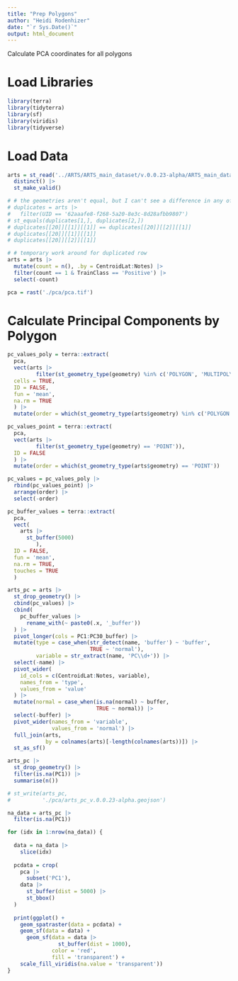 ```yaml
---
title: "Prep Polygons"
author: "Heidi Rodenhizer"
date: "`r Sys.Date()`"
output: html_document
---
```


Calculate PCA coordinates for all polygons

# Load Libraries

```r
library(terra)
library(tidyterra)
library(sf)
library(viridis)
library(tidyverse)
```


# Load Data

```r
arts = st_read('../ARTS/ARTS_main_dataset/v.0.0.23-alpha/ARTS_main_dataset.geojson') |>
  distinct() |>
  st_make_valid()

# # the geometries aren't equal, but I can't see a difference in any of them...
# duplicates = arts |>
#   filter(UID == '62aaafe8-f268-5a20-8e3c-8d28afbb9807')
# st_equals(duplicates[1,], duplicates[2,])
# duplicates[[20]][[1]][[1]] == duplicates[[20]][[2]][[1]]
# duplicates[[20]][[1]][[1]]
# duplicates[[20]][[2]][[1]]

# # temporary work around for duplicated row
arts = arts |> 
  mutate(count = n(), .by = CentroidLat:Notes) |>
  filter(count == 1 & TrainClass == 'Positive') |>
  select(-count)
```

```r
pca = rast('./pca/pca.tif')
```


# Calculate Principal Components by Polygon

```r
pc_values_poly = terra::extract(
  pca, 
  vect(arts |>
         filter(st_geometry_type(geometry) %in% c('POLYGON', 'MULTIPOLYGON'))),
  cells = TRUE,
  ID = FALSE,
  fun = 'mean',
  na.rm = TRUE
  ) |>
  mutate(order = which(st_geometry_type(arts$geometry) %in% c('POLYGON', 'MULTIPOLYGON')))

pc_values_point = terra::extract(
  pca, 
  vect(arts |>
         filter(st_geometry_type(geometry) == 'POINT')),
  ID = FALSE
  ) |>
  mutate(order = which(st_geometry_type(arts$geometry) == 'POINT'))

pc_values = pc_values_poly |>
  rbind(pc_values_point) |>
  arrange(order) |>
  select(-order)

pc_buffer_values = terra::extract(
  pca, 
  vect(
    arts |>
      st_buffer(5000)
         ),
  ID = FALSE,
  fun = 'mean',
  na.rm = TRUE,
  touches = TRUE
  )
```

```r
arts_pc = arts |>
  st_drop_geometry() |>
  cbind(pc_values) |>
  cbind(
    pc_buffer_values |>
      rename_with(~ paste0(.x, '_buffer'))
  ) |>
  pivot_longer(cols = PC1:PC30_buffer) |>
  mutate(type = case_when(str_detect(name, 'buffer') ~ 'buffer',
                          TRUE ~ 'normal'),
         variable = str_extract(name, 'PC\\d+')) |>
  select(-name) |>
  pivot_wider(
    id_cols = c(CentroidLat:Notes, variable),
    names_from = 'type',
    values_from = 'value'
  ) |>
  mutate(normal = case_when(is.na(normal) ~ buffer,
                            TRUE ~ normal)) |>
  select(-buffer) |>
  pivot_wider(names_from = 'variable',
              values_from = 'normal') |>
  full_join(arts,
            by = colnames(arts)[-length(colnames(arts))]) |>
  st_as_sf()

arts_pc |>
  st_drop_geometry() |>
  filter(is.na(PC1)) |>
  summarise(n())
```

```r
# st_write(arts_pc,
#          './pca/arts_pc_v.0.0.23-alpha.geojson')
```

```r
na_data = arts_pc |> 
  filter(is.na(PC1))

for (idx in 1:nrow(na_data)) {
  
  data = na_data |>
    slice(idx)
  
  pcdata = crop(
    pca |>
      subset('PC1'),
    data |>
      st_buffer(dist = 5000) |>
      st_bbox()
  )
  
  print(ggplot() +
    geom_spatraster(data = pcdata) +
    geom_sf(data = data) +
      geom_sf(data = data |>
                st_buffer(dist = 1000),
              color = 'red',
              fill = 'transparent') +
    scale_fill_viridis(na.value = 'transparent'))
}


```

